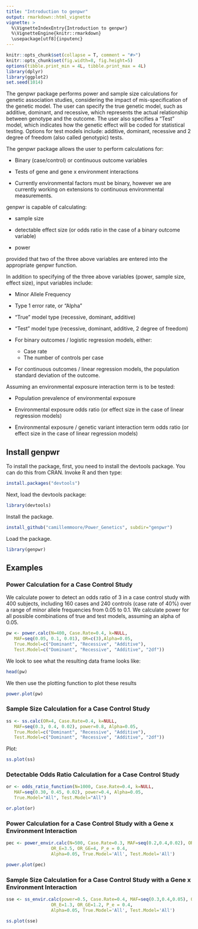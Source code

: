 ```yaml
---
title: "Introduction to genpwr"
output: rmarkdown::html_vignette
vignette: >
  %\VignetteIndexEntry{Introduction to genpwr}
  %\VignetteEngine{knitr::rmarkdown}
  \usepackage[utf8]{inputenc}
---
```


```r
knitr::opts_chunk$set(collapse = T, comment = "#>")
knitr::opts_chunk$set(fig.width=8, fig.height=5) 
options(tibble.print_min = 4L, tibble.print_max = 4L)
library(dplyr)
library(ggplot2)
set.seed(1014)
```

The genpwr package performs power and sample size calculations for genetic association studies, considering the impact of mis-specification of the genetic model.  The user can specify the true genetic model, such as additive, dominant, and recessive, which represents the actual relationship between genotype and the outcome.  The user also specifies a "Test" model, which indicates how the genetic effect will be coded for statistical testing.  Options for test models include: additive, dominant, recessive and 2 degree of freedom (also called genotypic) tests.  

The genpwr package allows the user to perform calculations for:

* Binary (case/control) or continuous outcome variables

* Tests of gene and gene x environment interactions

* Currently environmental factors must be binary, however we are currently working on extensions to continuous environmental measurements. 

genpwr is capable of calculating:

* sample size

* detectable effect size (or odds ratio in the case of a binary outcome variable)

* power

provided that two of the three above variables are entered into the appropriate genpwr function.

In addition to specifying of the three above variables (power, sample size, effect size), input variables include:

* Minor Allele Frequency

* Type 1 error rate, or "Alpha"

* "True" model type (recessive, dominant, additive)

* "Test" model type (recessive, dominant, additive, 2 degree of freedom)

* For binary outcomes / logistic regression models, either:
  - Case rate 
  - The number of controls per case
 
* For continuous outcomes / linear regression models, the population standard deviation of the outcome. 

Assuming an environmental exposure interaction term is to be tested:

* Population prevalence of environmental exposure

* Environmental exposure odds ratio (or effect size in the case of linear regression models)

* Environmental exposure / genetic variant interaction term odds ratio (or effect size in the case of linear regression models)

## Install genpwr 

To install the package, first, you need to install the devtools package. You can do this from CRAN. Invoke R and then type:

```r
install.packages("devtools")
```

Next, load the devtools package:
```r
library(devtools)
```

Install the package.

```r
install_github("camillemmoore/Power_Genetics", subdir="genpwr")
```

Load the package.

```r
library(genpwr)
```

## Examples

### Power Calculation for a Case Control Study 

We calculate power to detect an odds ratio of 3 in a case control study with 400 subjects, including 160 cases and 240 controls (case rate of 40%) over a range of minor allele frequencies from 0.05 to 0.1.  We calculate power for all possible combinations of true and test models, assuming an alpha of 0.05.     

```r
pw <- power.calc(N=400, Case.Rate=0.4, k=NULL,
   MAF=seq(0.05, 0.1, 0.01), OR=c(3),Alpha=0.05,
   True.Model=c("Dominant", "Recessive", "Additive"), 
   Test.Model=c("Dominant", "Recessive", "Additive", "2df"))
```

We look to see what the resulting data frame looks like:

```r
head(pw)
```

We then use the plotting function to plot these results

```r
power.plot(pw)
```

### Sample Size Calculation for a Case Control Study

```r
ss <- ss.calc(OR=4, Case.Rate=0.4, k=NULL,
   MAF=seq(0.3, 0.4, 0.02), power=0.8, Alpha=0.05,
   True.Model=c("Dominant", "Recessive", "Additive"), 
   Test.Model=c("Dominant", "Recessive", "Additive", "2df"))
```

Plot:

```r
ss.plot(ss)
```

### Detectable Odds Ratio Calculation for a Case Control Study

```r
or <- odds_ratio_function(N=1000, Case.Rate=0.4, k=NULL,
   MAF=seq(0.30, 0.45, 0.02), power=0.4, Alpha=0.05,
   True.Model="All", Test.Model="All")
```

```r
or.plot(or)
```

### Power Calculation for a Case Control Study with a Gene x Environment Interaction

```r
pec <- power_envir.calc(N=500, Case.Rate=0.3, MAF=seq(0.2,0.4,0.02), OR_G=3, 
                 OR_E=3.5, OR_GE=4, P_e = 0.4, 
                 Alpha=0.05, True.Model='All', Test.Model='All')
```

```r
power.plot(pec)
```

### Sample Size Calculation for a Case Control Study with a Gene x Environment Interaction

```r
sse <- ss_envir.calc(power=0.5, Case.Rate=0.4, MAF=seq(0.3,0.4,0.05), OR_G=1.5, 
                 OR_E=1.3, OR_GE=1.2, P_e = 0.4, 
                 Alpha=0.05, True.Model='All', Test.Model='All')
```

```r
ss.plot(sse)
```
